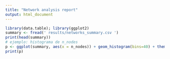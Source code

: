 ```yaml
---
title: "Network analysis report"
output: html_document
---
```


```r
library(data.table); library(ggplot2)
summary <- fread(' results/networks_summary.csv ')
print(head(summary))
# ejemplo: histograma de n_nodes
p <- ggplot(summary, aes(x = n_nodes)) + geom_histogram(bins=40) + theme_minimal()
print(p)
```
